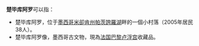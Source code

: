 '''楚毕库阿罗'''可以指：
*楚毕库阿罗，位于[[墨西哥|墨西哥]][[米卻肯州|米卻肯州]][[帕茨誇羅湖|帕茨誇羅湖]]畔的一個小村落（2005年居民38人）。
*楚毕库阿罗像，墨西哥古文物，現為[[法国|法国]][[巴黎|巴黎]][[卢浮宫|卢浮宫]]收藏品。
{{disambig|cat=五字消歧義}}